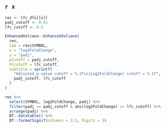 ## `r x`

```r
res <- lfc_dfs[[x]]
padj_cutoff <- 0.01
lfc_cutoff <- 0.5

EnhancedVolcano::EnhancedVolcano(
  res,
  lab = res$SYMBOL,
  x = "log2FoldChange",
  y = "padj",
  pCutoff = padj_cutoff,
  FCcutoff = lfc_cutoff,
  subtitle = sprintf(
    "Adjusted p-value cutoff = %.2f\n|Log2FoldChange| cutoff = %.1f",
    padj_cutoff, lfc_cutoff
  )
)
```


```r
res %>%
  select(SYMBOL, log2FoldChange, padj) %>%
  filter(padj <= padj_cutoff & abs(log2FoldChange) >= lfc_cutoff) %>%
  arrange(padj) %>% 
  DT::datatable() %>%
  DT::formatSignif(columns = 2:3, digits = 3)
```



